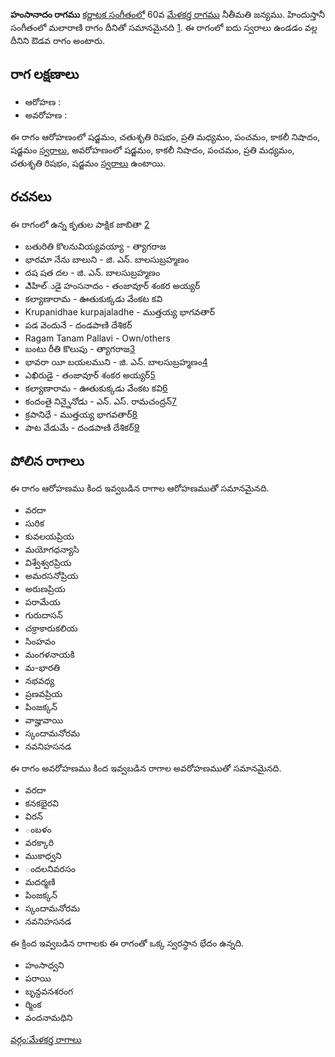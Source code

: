 {{Infobox ragam
	| name          	= హంసానాదం
	| synonym	    	= 
	| mela          	= 
	| chakra        	= 
	| janaka        	= 
	| type          	= ఔడవ
	| arohanam      	= {{svaraC|S|R2|M2|P|N3|S'}} 
	| avarohanam    	= {{svaraC|S'|N3|P|M2|R2|S}}
	| jeeva         	=
	| chhaya        	=
	| nyasa         	=
	| vishesha      	= 
	| equivalent  		= మలారాణి
}}
{{కర్ణాటక సంగీత రాగాలు}}
'''హంసానాదం రాగము''' [[కర్ణాటక సంగీతం]]లో 60వ [[మేళకర్త రాగము]] నీతీమతి జన్యము.  హిందుస్తానీ సంగీతంలో మలారాణి రాగం దీనితో సమానమైనది [https://karnatik.com/hcragatable.shtml]. ఈ రాగంలో ఐదు స్వరాలు ఉండడం వల్ల దీనిని ఔడవ రాగం అంటారు.


==రాగ లక్షణాలు==


* ఆరోహణ : {{svaraC|S|R2|M2|P|N3|S'}} 
* అవరోహణ : {{svaraC|S'|N3|P|M2|R2|S}}

ఈ రాగం ఆరోహణంలో షడ్జమం, చతుశృతి రిషభం, ప్రతి మధ్యమం, పంచమం, కాకలీ నిషాదం, షడ్జమం [[స్వరాలు]], అవరోహణంలో షడ్జమం, కాకలీ నిషాదం, పంచమం, ప్రతి మధ్యమం, చతుశృతి రిషభం, షడ్జమం [[స్వరాలు]] ఉంటాయి.

==రచనలు==
ఈ రాగంలో ఉన్న కృతుల పాక్షిక జాబితా [https://github.com/ssrihari/ragavardhini/blob/master/ragas/kritis.psv]
* బతురితి కొలనువియ్యవయ్యా - త్యాగరాజ
* భారమా నేను బాలుని - జి. ఎన్. బాలసుబ్రహ్మణం
* దష షత దల - జి. ఎన్. బాలసుబ్రహ్మణం
* ఎిహిల్ుడై హంసనాదం - తంజావూర్ శంకర అయ్యర్
* కల్యాణారామ - ఊతుకుక్కడు వేంకట కవి
* Krupanidhae kurpajaladhe  - ముత్తయ్య భాగవతార్
* పడ వెందునే - దండపాణి దేశికర్
* Ragam Tanam Pallavi - Own/others
* బంటు రీతి కొలుపు - త్యాగరాజ[http://www.karnatik.com/c1003.shtml]
* భావరా యీ బయలముని - జి. ఎన్. బాలసుబ్రహ్మణం[http://www.karnatik.com/c3041.shtml]
* ఎఖిరుడై - తంజావూర్ శంకర అయ్యర్[http://www.karnatik.com/c2949.shtml]
* కల్యాణారామ - ఊతుకుక్కడు వేంకట కవి[http://www.karnatik.com/c1459.shtml]
* కందంతై నిన్నైనోడు - ఎన్. ఎస్. రామచంద్రన్[http://www.karnatik.com/c1154.shtml]
* క్రపానిధే - ముత్తయ్య భాగవతార్[http://www.karnatik.com/c1923.shtml]
* పాట వేడుమే - దండపాణి దేశికర్[http://www.karnatik.com/c1272.shtml]




==పోలిన రాగాలు==
ఈ రాగం ఆరోహణము కింద ఇవ్వబడిన రాగాల ఆరోహణముతో సమానమైనది.
* వరదా
* సురిక
* కువలయప్రియ
* మయోగధన్యాసి
* విశ్వేశ్వరప్రియ
* అమరసనోప్రియ
* అరుణప్రియ
* పరామేయ
* గురుదాసన్
* చక్రాకారుకలియ
* సింహవం
* మంగళనాయకి
* మ-భారతి
* నభవధ్య
* ప్రణవప్రియ
* పింజక్కన్
* వాజ్హువాయి
* స్కందామనోరమ
* నవనిహసనడ

ఈ రాగం అవరోహణము కింద ఇవ్వబడిన రాగాల అవరోహణముతో సమానమైనది.
* వరదా
* కనకభైరవి
* విరన్
* ంబళం
* వరక్కారి
* ముకాధ్వని
* ందలనివరసం
* మదర్మణి
* పింజక్కన్
* స్కందామనోరమ
* నవనిహసనడ

ఈ క్రింద ఇవ్వబడిన రాగాలకు ఈ రాగంతో ఒక్క స్వరస్థాన భేదం ఉన్నది.
* హంసాధ్వని
* పరాయి
* బృన్దవనశరంగ
* ర్మింక
* వందనామధిని



[[వర్గం:మేళకర్త రాగాలు]]